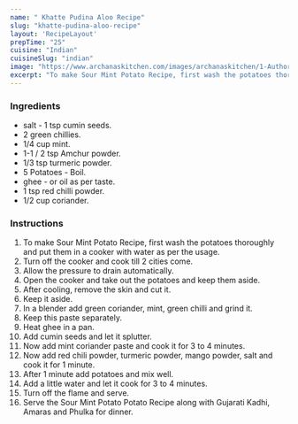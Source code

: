 ---
name: " Khatte Pudina Aloo Recipe"
slug: "khatte-pudina-aloo-recipe"
layout: 'RecipeLayout'
prepTime: "25"
cuisine: "Indian"
cuisineSlug: "indian"
image: "https://www.archanaskitchen.com/images/archanaskitchen/1-Author/Anshu_Pande/Tangy_Mint_Potatoes.jpg"
excerpt: "To make Sour Mint Potato Recipe, first wash the potatoes thoroughly and put them in a cooker with water as per the usage"
---

### Ingredients

-  salt - 1 tsp cumin seeds.
-  2 green chillies.
-  1/4 cup mint.
-  1-1 / 2 tsp Amchur powder.
-  1/3 tsp turmeric powder.
- 5 Potatoes - Boil.
-  ghee - or oil as per taste.
-  1 tsp red chilli powder.
-  1/2 cup coriander.

### Instructions

1. To make Sour Mint Potato Recipe, first wash the potatoes thoroughly and put them in a cooker with water as per the usage.
1. Turn off the cooker and cook till 2 cities come.
1. Allow the pressure to drain automatically.
1. Open the cooker and take out the potatoes and keep them aside.
1. After cooling, remove the skin and cut it.
1. Keep it aside.
1. In a blender add green coriander, mint, green chilli and grind it.
1. Keep this paste separately.
1. Heat ghee in a pan.
1. Add cumin seeds and let it splutter.
1. Now add mint coriander paste and cook it for 3 to 4 minutes.
1. Now add red chili powder, turmeric powder, mango powder, salt and cook it for 1 minute.
1. After 1 minute add potatoes and mix well.
1. Add a little water and let it cook for 3 to 4 minutes.
1. Turn off the flame and serve.
1. Serve the Sour Mint Potato Potato Recipe along with Gujarati Kadhi, Amaras and Phulka for dinner.
